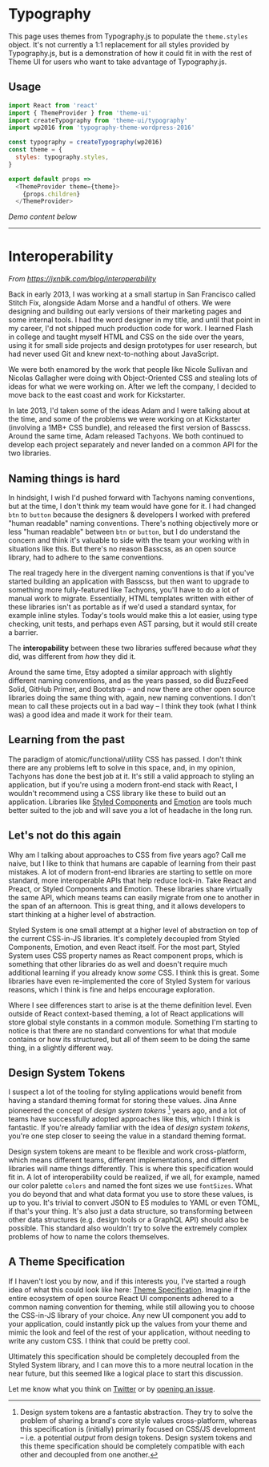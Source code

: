 

# Typography

This page uses themes from Typography.js to populate the `theme.styles` object.
It's not currently a 1:1 replacement for all styles provided by Typography.js,
but is a demonstration of how it could fit in with the rest of Theme UI for users who
want to take advantage of Typography.js.

## Usage

```js
import React from 'react'
import { ThemeProvider } from 'theme-ui'
import createTypography from 'theme-ui/typography'
import wp2016 from 'typography-theme-wordpress-2016'

const typography = createTypography(wp2016)
const theme = {
  styles: typography.styles,
}

export default props =>
  <ThemeProvider theme={theme}>
    {props.children}
  </ThemeProvider>
```

*Demo content below*

---

# Interoperability

*From https://jxnblk.com/blog/interoperability*

Back in early 2013, I was working at a small startup in San Francisco called Stitch Fix, alongside Adam Morse and a handful of others.
We were designing and building out early versions of their marketing pages and some internal tools.
I had the word designer in my title, and until that point in my career, I'd not shipped much production code for work.
I learned Flash in college and taught myself HTML and CSS on the side over the years, using it for small side projects and design prototypes for user research, but had never used Git and knew next-to-nothing about JavaScript.

We were both enamored by the work that people like Nicole Sullivan and Nicolas Gallagher were doing with Object-Oriented CSS and stealing lots of ideas for what we were working on.
After we left the company, I decided to move back to the east coast and work for Kickstarter.

In late 2013, I'd taken some of the ideas Adam and I were talking about at the time, and some of the problems we were working on at Kickstarter (involving a 1MB+ CSS bundle), and released the first version of Basscss.
Around the same time, Adam released Tachyons.
We both continued to develop each project separately and never landed on a common API for the two libraries.

## Naming things is hard

In hindsight, I wish I'd pushed forward with Tachyons naming conventions, but at the time, I don't think my team would have gone for it.
I had changed `btn` to `button` because the designers & developers I worked with prefered "human readable" naming conventions.
There's nothing objectively more or less "human readable" between `btn` or `button`, but I do understand the concern and think it's valuable to side with the team your working with in situations like this.
But there's no reason Basscss, as an open source library, had to adhere to the same conventions.

The real tragedy here in the divergent naming conventions is that if you've started building an application with Basscss,
but then want to upgrade to something more fully-featured like Tachyons, you'll have to do a lot of manual work to migrate.
Essentially, HTML templates written with either of these libraries isn't as portable as if we'd used a standard syntax, for example inline styles.
Today's tools would make this a lot easier, using type checking, unit tests, and perhaps even AST parsing, but it would still create a barrier.

The **interopability** between these two libraries suffered because
*what* they did, was different from *how* they did it.

Around the same time, Etsy adopted a similar approach with slightly different naming conventions, and as the years passed,
so did BuzzFeed Solid, GitHub Primer, and Bootstrap – and now there are other open source libraries doing the same thing with, again, new naming conventions.
I don't mean to call these projects out in a bad way – I think they took (what I think was) a good idea and made it work for their team.

## Learning from the past

The paradigm of atomic/functional/utility CSS has passed.
I don't think there are any problems left to solve in this space, and, in my opinion, Tachyons has done the best job at it.
It's still a valid approach to styling an application,
but if you're using a modern front-end stack with React,
I wouldn't recommend using a CSS library like these to build out an application.
Libraries like [Styled Components][] and [Emotion][] are tools much better suited to the job and will save you a lot of headache in the long run.

## Let's not do this again

Why am I talking about approaches to CSS from five years ago?
Call me naive, but I like to think that humans are capable of learning from their past mistakes.
A lot of modern front-end libraries are starting to settle on more standard, more interoperable APIs that help reduce lock-in.
Take React and Preact, or Styled Components and Emotion.
These libraries share virtually the same API, which means teams can easily migrate from one to another in the span of an afternoon.
This is great thing, and it allows developers to start thinking at a higher level of abstraction.

Styled System is one small attempt at a higher level of abstraction on top of the current CSS-in-JS libraries.
It's completely decoupled from Styled Components, Emotion, and even React itself.
For the most part, Styled System uses CSS property names as React component props,
which is something that other libraries do as well and doesn't require much additional learning if you already know *some* CSS.
I think this is great.
Some libraries have even re-implemented the core of Styled System for various reasons,
which I think is fine and helps encourage exploration.

Where I see differences start to arise is at the theme definition level.
Even outside of React context-based theming, a lot of React applications will store global style constants in a common module.
Something I'm starting to notice is that there are no standard conventions for what that module contains or how its structured,
but all of them seem to be doing the same thing, in a slightly different way.

## Design System Tokens

I suspect a lot of the tooling for styling applications would benefit from having a standard theming format for storing these values.
Jina Anne pioneered the concept of *design system tokens* [^1] years ago,
and a lot of teams have successfully adopted approaches like this, which I think is fantastic.
If you're already familiar with the idea of *design system tokens*, you're one step closer to seeing the value in a standard theming format.

Design system tokens are meant to be flexible and work cross-platform, which means different teams,
different implementations, and different libraries will name things differently.
This is where this specification would fit in.
A lot of interoperability could be realized,
if we all, for example, named our color palette `colors` and named the font sizes we use `fontSizes`.
What you do beyond that and what data format you use to store these values, is up to you.
It's trivial to convert JSON to ES modules to YAML or even TOML, if that's your thing.
It's also just a data structure, so transforming between other data structures (e.g. design tools or a GraphQL API) should also be possible.
This standard also wouldn't try to solve the extremely complex problems of how to name the colors themselves.

## A Theme Specification

If I haven't lost you by now, and if this interests you,
I've started a rough idea of what this could look like here: [Theme Specification].
Imagine if the entire ecosystem of open source React UI components adhered to a common naming convention for theming,
while still allowing you to choose the CSS-in-JS library of your choice.
Any new UI component you add to your application,
could instantly pick up the values from your theme and mimic the look and feel of the rest of your application,
without needing to write any custom CSS.
I think that could be pretty cool.

Ultimately this specification should be completely decoupled from the Styled System library,
and I can move this to a more neutral location in the near future,
but this seemed like a logical place to start this discussion.

Let me know what you think on [Twitter](https://mobile.twitter.com/jxnblk/status/1107726037805424641)
or by [opening an issue](https://github.com/styled-system/styled-system/issues).

[^1]: Design system tokens are a fantastic abstraction. They try to solve the problem of sharing a brand's core style values cross-platform,
    whereas this specification is (initially) primarily focused on CSS/JS development – i.e. a potential *output* from design tokens.
    Design system tokens and this theme specification should be completely compatible with each other and decoupled from one another.

[basscss]: https://github.com/basscss/basscss
[tachyons]: https://tachyons.io/
[styled system]: https://styled-system.com
[theme specification]: https://styled-system.com/theme-specification
[styled components]: https://styled-components.com
[emotion]: https://emotion.sh

